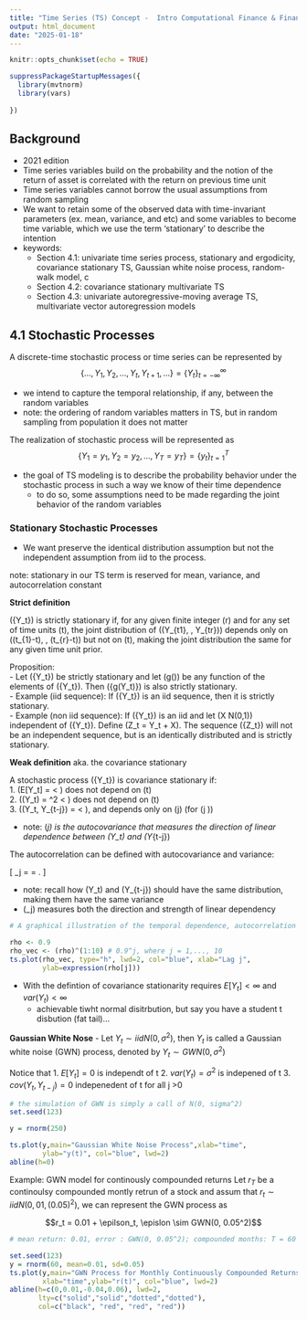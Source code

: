 ```yaml
---
title: "Time Series (TS) Concept -  Intro Computational Finance & Financial Econometrics by Eric Zivot"
output: html_document
date: "2025-01-18"
---
```


```r
knitr::opts_chunk$set(echo = TRUE)

suppressPackageStartupMessages({ 
  library(mvtnorm)
  library(vars)
 
})
```

## Background
- 2021 edition
- Time series variables build on the probability and the notion of the return of asset is correlated with the return on previous time unit
- Time series variables cannot borrow the usual assumptions from random sampling 
- We want to retain some of the observed data with time-invariant parameters (ex. mean, variance, and etc) and some variables to become time variable, which we use the term 'stationary' to describe the intention
- keywords: 
  - Section 4.1: univariate time series process, stationary and ergodicity, covariance stationary TS, Gaussian white noise process, random-walk model, c
  - Section 4.2: covariance stationary multivariate TS 
  - Section 4.3: univariate autoregressive-moving average TS, multivariate vector autoregression models

## 4.1 Stochastic Processes
A discrete-time stochastic process or time series can be represented by 
$$\{..., Y_1, Y_2, ..., Y_t, Y_{t+1}, ...\} = \{Y_t\}^{\infty}_{t = -\infty}$$

- we intend to capture the temporal relationship, if any, between the random variables  
- note: the ordering of random variables matters in TS, but in random sampling from population it does not matter


The realization of stochastic process will be represented as  
$$\{Y_1 = y_1, Y_2 = y_2, ..., Y_T = y_T\} = \{y_t\}^{T}_{t = 1}$$

- the goal of TS modeling is to describe the probability behavior under the stochastic process in such a way we know of their time dependence  
  - to do so, some assumptions need to be made regarding the joint behavior of the random variables

### Stationary Stochastic Processes
- We want preserve the identical distribution assumption but not the independent assumption from iid to the process. 

note: stationary in our TS term is reserved for mean, variance, and autocorrelation constant  

**Strict definition**

\(\{Y_t\}\) is strictly stationary if, for any given finite integer \(r\) and for any set of time units \(t\), the joint distribution of \((Y_{t1}, \dots, Y_{tr})\) depends only on \((t_{1}-t), \dots, (t_{r}-t)\) but not on \(t\), making the joint distribution the same for any given time unit prior.

Proposition:  
- Let \(\{Y_t\}\) be strictly stationary and let \(g(\cdot)\) be any function of the elements of \(\{Y_t\}\). Then \(\{g(Y_t)\}\) is also strictly stationary.  
  - Example (iid sequence): If \(\{Y_t\}\) is an iid sequence, then it is strictly stationary.  
  - Example (non iid sequence): If \(\{Y_t\}\) is an iid and let \(X \sim N(0,1)\) independent of \(\{Y_t\}\). Define \(Z_t = Y_t + X\). The sequence \(\{Z_t\}\) will not be an independent sequence, but is an identically distributed and is strictly stationary.
  
**Weak definition**
aka. the covariance stationary

A stochastic process \(\{Y_t\}\) is covariance stationary if:  
1. \(E[Y_t] = \mu < \infty\) does not depend on \(t\)  
2. \(\mathrm{var}(Y_t) = \sigma^2 < \infty\) does not depend on \(t\)  
3. \(\mathrm{cov}(Y_t, Y_{t-j}) = \gamma < \infty\), and depends only on \(j\) (for \(j \in \mathbb{R}\))  

   - note: \(\gamma_j\) is the autocovariance that measures the direction of linear dependence between \(Y_t\) and \(Y_{t-j}\)

The autocorrelation can be defined with autocovariance and variance:

\[
\rho_j = \frac{\mathrm{cov}(Y_t, Y_{t-j})}{\sqrt{\mathrm{var}(Y_t)\,\mathrm{var}(Y_{t-j})}} 
= \frac{\gamma_j}{\sigma^2}.
\]

- note: recall how \(Y_t\) and \(Y_{t-j}\) should have the same distribution, making them have the same variance  
- \(\rho_j\) measures both the direction and strength of linear dependency

```r
# A graphical illustration of the temporal dependence, autocorrelation function, given by plot of rho_j against j (rho_j = (0.9)^j)

rho <- 0.9 
rho_vec <- (rho)^(1:10) # 0.9^j, where j = 1,..., 10
ts.plot(rho_vec, type="h", lwd=2, col="blue", xlab="Lag j", 
        ylab=expression(rho[j]))
```

- With the defintion of covariance stationarity requires $E[Y_t] < \infty$ and $var(Y_t) < \infty$ 
  - achievable tiwht normal disitrbution, but say you have a student t disbution (fat tail)...
  
  
**Gaussian White Nose**
- Let $Y_t \sim iid N(0, \sigma^2)$, then ${Y_t}$ is called a Gaussian white noise (GWN) process, denoted by $Y_t \sim GWN(0, \sigma^2)$

Notice that
1. $E[Y_t] = 0$ is independt of t
2. $var(Y_t) = \sigma^2$ is indepened of t
3. $cov(Y_t, Y_{t-j}) = 0$ indepenedent of t for all j >0
```r
# the simulation of GWN is simply a call of N(0, sigma^2)
set.seed(123)

y = rnorm(250)

ts.plot(y,main="Gaussian White Noise Process",xlab="time",
        ylab="y(t)", col="blue", lwd=2)
abline(h=0)
```

Example: GWN model for continously compounded returns
Let $r_T$ be a continoulsy compounded montly retrun of a stock and assum that $r_t \sim iid N(0,01, (0.05)^2)$, we can represent the GWN process as

$$r_t = 0.01 + \epilson_t, \epislon \sim GWN(0, 0.05^2)$$
```r
# mean return: 0.01, error : GWN(0, 0.05^2); compounded months: T = 60

set.seed(123)
y = rnorm(60, mean=0.01, sd=0.05)
ts.plot(y,main="GWN Process for Monthly Continuously Compounded Returns",
        xlab="time",ylab="r(t)", col="blue", lwd=2)
abline(h=c(0,0.01,-0.04,0.06), lwd=2, 
       lty=c("solid","solid","dotted","dotted"), 
       col=c("black", "red", "red", "red"))

```